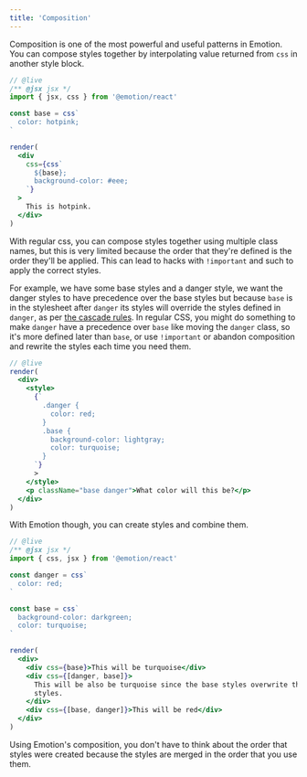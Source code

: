 ```yaml
---
title: 'Composition'
---
```


Composition is one of the most powerful and useful patterns in Emotion. You can compose styles together by interpolating value returned from `css` in another style block.

```jsx
// @live
/** @jsx jsx */
import { jsx, css } from '@emotion/react'

const base = css`
  color: hotpink;
`

render(
  <div
    css={css`
      ${base};
      background-color: #eee;
    `}
  >
    This is hotpink.
  </div>
)
```

With regular css, you can compose styles together using multiple class names, but this is very limited because the order that they're defined is the order they'll be applied. This can lead to hacks with `!important` and such to apply the correct styles.

For example, we have some base styles and a danger style, we want the danger styles to have precedence over the base styles but because `base` is in the stylesheet after `danger` its styles will override the styles defined in `danger`, as per [the cascade rules](https://developer.mozilla.org/en-US/docs/Learn/CSS/Building_blocks/Cascade_and_inheritance#the_cascade). In regular CSS, you might do something to make `danger` have a precedence over `base` like moving the `danger` class, so it's more defined later than `base`, or use `!important` or abandon composition and rewrite the styles each time you need them.

```jsx
// @live
render(
  <div>
    <style>
      {`
        .danger {
          color: red;
        }
        .base {
          background-color: lightgray;
          color: turquoise;
        }
      `}
      >
    </style>
    <p className="base danger">What color will this be?</p>
  </div>
)
```

With Emotion though, you can create styles and combine them.

```jsx
// @live
/** @jsx jsx */
import { css, jsx } from '@emotion/react'

const danger = css`
  color: red;
`

const base = css`
  background-color: darkgreen;
  color: turquoise;
`

render(
  <div>
    <div css={base}>This will be turquoise</div>
    <div css={[danger, base]}>
      This will be also be turquoise since the base styles overwrite the danger
      styles.
    </div>
    <div css={[base, danger]}>This will be red</div>
  </div>
)
```

Using Emotion's composition, you don't have to think about the order that styles were created because the styles are merged in the order that you use them.
